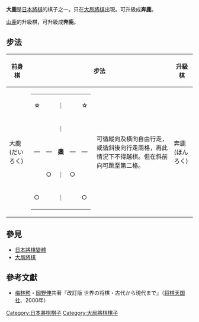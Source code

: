 {{japanese|japanese=大鹿|kana=だいろく}}

'''大鹿'''是[[日本將棋|日本將棋]]的棋子之一。只在[[大局將棋|大局將棋]]出現。可升級成'''奔鹿'''。

[[山鹿(日本將棋)|山鹿]]的升級棋，可升級成'''奔鹿'''。

== 步法 ==
{| border="1" cellspacing="0" cellpadding="3"
|- bgcolor="#dddddd"
!前身棋
! colspan="2"|步法
!升級棋
! colspan="2"|步法
|-
|大鹿(だいろく)
|
{| border="1" cellspacing="0" cellpadding="3"
|-
|☆|| ||｜|| ||☆
|-
| || ||｜|| || 
|-
|―||―||'''麋'''||―||―
|-
| ||○||｜||○|| 
|-
|○|| ||｜|| ||○
|}
|可循縱向及橫向自由行走，或循斜後向行走兩格，再此情況下不得越棋。但在斜前向可跳至第二格。
|奔鹿(ほんろく)
|
{| border="1" cellspacing="0" cellpadding="3"
|-
|＼|| ||│|| ||／
|-
| ||＼||│||／|| 
|-
|─||─||'''衠'''||─||─
|-
| ||／||│||＼|| 
|-
|／|| ||│|| ||＼
|}
|可循八方自由行走。不得越棋。
|}

==參見==
*[[日本將棋變體|日本將棋變體]]
*[[大局將棋|大局將棋]]

[[Category:日本將棋棋子|Category:日本將棋棋子]]
[[Category:大局將棋棋子|Category:大局將棋棋子]]

== 參考文獻 ==
* [[梅林勲|梅林勲]]・[[岡野伸|岡野伸]]共著『改訂版 世界の将棋・古代から現代まで』（[[将棋天国社|将棋天国社]]、2000年）